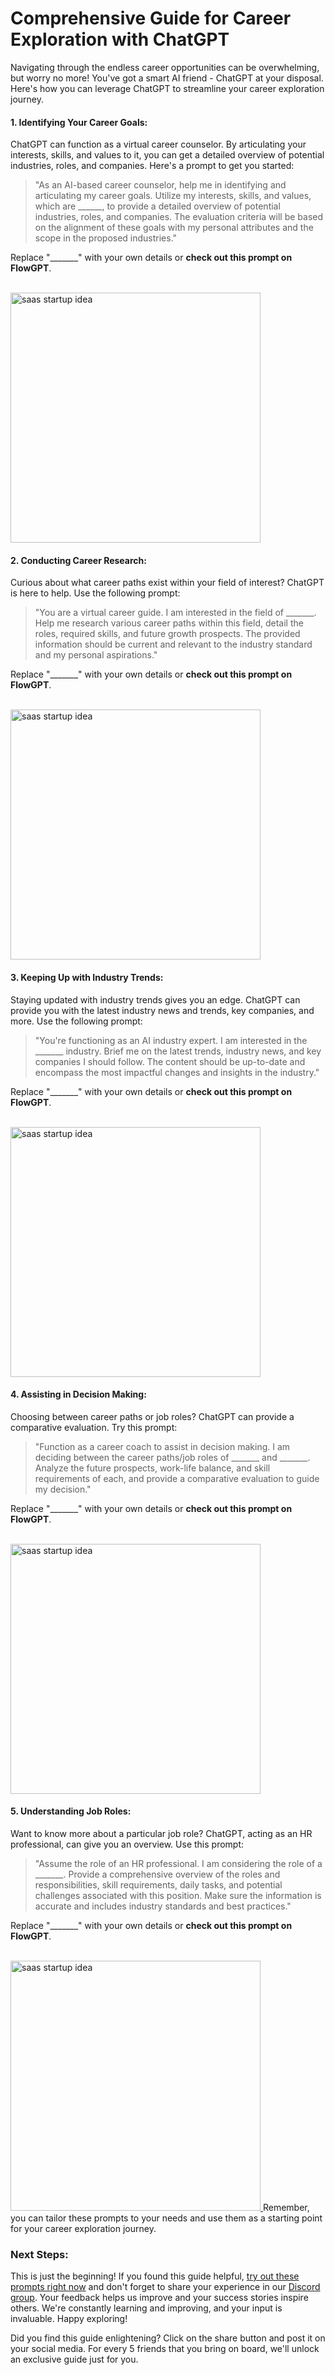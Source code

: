 


# Comprehensive Guide for Career Exploration with ChatGPT



Navigating through the endless career opportunities can be overwhelming, but worry no more! You've got a smart AI friend - ChatGPT at your disposal. Here's how you can leverage ChatGPT to streamline your career exploration journey.

#### 1. Identifying Your Career Goals:

ChatGPT can function as a virtual career counselor. By articulating your interests, skills, and values to it, you can get a detailed overview of potential industries, roles, and companies. Here's a prompt to get you started:

> "As an AI-based career counselor, help me in identifying and articulating my career goals. Utilize my interests, skills, and values, which are ______, to provide a detailed overview of potential industries, roles, and companies. The evaluation criteria will be based on the alignment of these goals with my personal attributes and the scope in the proposed industries."


Replace "_______" with your own details or **check out this prompt on FlowGPT**.

<br/>
<a 
target="_blank"
href='https://flowgpt.com/prompt/k_EMD5b3H2PEuhoiR3nrl'>
<img 
src="/promptCard/explore/explore1.png" alt="saas startup idea" title="saas startup idea" width="400" style={{borderRadius:"16px" }} /> 
</a>

#### 2. Conducting Career Research:

Curious about what career paths exist within your field of interest? ChatGPT is here to help. Use the following prompt:

> "You are a virtual career guide. I am interested in the field of _______. Help me research various career paths within this field, detail the roles, required skills, and future growth prospects. The provided information should be current and relevant to the industry standard and my personal aspirations."

Replace "_______" with your own details or **check out this prompt on FlowGPT**.

<br/>
<a 
target="_blank"
href='https://flowgpt.com/prompt/1RillTcrtpCItgx7e4uZw'>
<img 
src="/promptCard/explore/explore2.png" alt="saas startup idea" title="saas startup idea" width="400" style={{borderRadius:"16px" }} /> 
</a>

#### 3. Keeping Up with Industry Trends:

Staying updated with industry trends gives you an edge. ChatGPT can provide you with the latest industry news and trends, key companies, and more. Use the following prompt:

> "You're functioning as an AI industry expert. I am interested in the _______ industry. Brief me on the latest trends, industry news, and key companies I should follow. The content should be up-to-date and encompass the most impactful changes and insights in the industry."

Replace "_______" with your own details or **check out this prompt on FlowGPT**.

<br/>
<a 
target="_blank"
href='https://flowgpt.com/prompt/ZOkdPzjyTvl8n_mwRv7RG'>
<img 
src="/promptCard/explore/explore3.png" alt="saas startup idea" title="saas startup idea" width="400" style={{borderRadius:"16px" }} /> 
</a>

#### 4. Assisting in Decision Making:

Choosing between career paths or job roles? ChatGPT can provide a comparative evaluation. Try this prompt:

> "Function as a career coach to assist in decision making. I am deciding between the career paths/job roles of _______ and _______. Analyze the future prospects, work-life balance, and skill requirements of each, and provide a comparative evaluation to guide my decision."

Replace "_______" with your own details or **check out this prompt on FlowGPT**.

<br/>
<a 
target="_blank"
href='https://flowgpt.com/prompt/VbsdcwcGDoEYeaY073R6v'>
<img 
src="/promptCard/explore/explore4.png" alt="saas startup idea" title="saas startup idea" width="400" style={{borderRadius:"16px" }} /> 
</a>

#### 5. Understanding Job Roles:

Want to know more about a particular job role? ChatGPT, acting as an HR professional, can give you an overview. Use this prompt:

> "Assume the role of an HR professional. I am considering the role of a _______. Provide a comprehensive overview of the roles and responsibilities, skill requirements, daily tasks, and potential challenges associated with this position. Make sure the information is accurate and includes industry standards and best practices."

Replace "_______" with your own details or **check out this prompt on FlowGPT**.

<br/>
<a 
target="_blank"
href='https://flowgpt.com/prompt/iIN4hqh4LRTNRHohqSlof'>
<img 
src="/promptCard/explore/explore5.png" alt="saas startup idea" title="saas startup idea" width="400" style={{borderRadius:"16px" }} /> 
</a>
Remember, you can tailor these prompts to your needs and use them as a starting point for your career exploration journey.

### Next Steps:

This is just the beginning! If you found this guide helpful, [try out these prompts right now](https://flowgpt.com) and don't forget to share your experience in our [Discord group](https://discord.gg/EuYSg52q4Q). Your feedback helps us improve and your success stories inspire others. We're constantly learning and improving, and your input is invaluable. Happy exploring!

Did you find this guide enlightening? Click on the share button and post it on your social media. For every 5 friends that you bring on board, we'll unlock an exclusive guide just for you.


